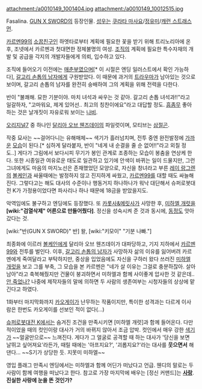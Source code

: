 attachment:/a0010149_1001404.jpg
attachment:/a0010149_10012515.jpg

Fasalina. [[GUN X SWORD]]의 등장인물. [[성우]]는 [[쿠라타 마사요]]/[[정유미]]/[[캐런 스트래스먼]].

[[카르멘99]]의 [[소꿉친구]]인 하엣타로부터 계획에 필요한 꽃을 받기 위해 트리노리아에 온 후, 조넷에서 카르멘과 첫대면한 정체불명의 여성. [[조직]]의 계획에 필요한 특수자재의 개발 및 공급을 각지의 개발자들에게 의뢰, 입수하고 있다. 

조직에 들어오기 이전에는 [[매춘부]]였으며[* 이 시절은 엔딩 일러스트에서 확인 가능하다], [[갈고리 손톱의 남자]]에게 구원받았다. 이 때문에 과거의 [[트라우마]]가 남아있는 것으로 보이며, 갈고리 손톱의 남자를 완전히 숭배하여 그의 계획을 위해 전력을 다한다. 

반이 "불쾌해. 묘한 기분이야. 마치 녀석과 싸우는 것 같아. 갈고리 손톱 녀석과!!"라고 일갈하자, "고마워요, 제게 있어선.. 최고의 칭찬이에요"라고 대답할 정도. [[흠좀무]] 좋아하는 것은 날개짓이 자유로워 보이는 [[나비]].

[[오리지널7]] 중 하나인 [[달리아 오브 웬즈데이]]의 파일럿이며, 모티브는 [[삼절곤]].

작중 묘사는 ~~걸어다니는 유해매체~~ 색기가 흘러넘치며, 전투 중엔 완전발정에 [http://www.youtube.com/watch?v=Vl1xSURDtHk&feature=player_embedded#at=147 가까운] [http://bbs2.ruliweb.daum.net/gaia/do/ruliweb/family/230/read?articleId=13561740&bbsId=G005&itemId=75&pageIndex=1 모습]이 된다.[* 심하게 달라붙자, 반이 "네게 내 순결을 줄 순 없어!!"라고 외칠 정도..] 게다가 그림에서 보다시피 무기가 봉인 관계로 조종하는 모습이 봉춤을 연상케 한다. 또한 시종일관 여유로운 태도로 일관하고 있기에 안색이 바뀌는 일이 드물지만, 그런 그녀에게도 마음의 마지노선은 존재했었던 모양으로, 자신을 창녀라고 부른 [[레이 랑그렌]]의 [[볼케인]]과 싸울때에는 발정하지 않고 진지하게 싸웠고, [[카르멘99]]를 대할 때도 싸늘해진다. 그렇다고는 해도 대사의 수준이나 행동거지 하나하나가 워낙 대단해서 슈퍼로봇대전 K가 가정용이었다면 파사리나 하나 때문에 18금을 받았을지도.

악역임에도 불구하고 엔딩에도 등장했다. 또 [[카롯사&메릿사]]가 사망한 후, [[미하엘 개럿]]을 '''[wiki:"검열삭제" 어른으로 만들어줬다]'''. 정신을 성숙시켜 준 것과 동시에, [[동정]]도 앗아갔다는 것.

[wiki:"반(GUN X SWORD)" 반] 왈, [wiki:"키모이" "기분 나빠."]

최종화에 이르러 [[볼케인]]에게 달리아 오브 웬즈데이가 대파당하고, 기지 지하에서 [[카르멘99]]와 전투를 벌인다. 이후, [[갈고리 손톱의 남자]]가 사망하자 삶의 이유를 잃어버려 카르멘에게 죽여달라고 부탁하지만, 중상을 입었음에도 자신을 구하러 왔다 쓰러진 [[미하엘 개럿]]을 보고 그를 부축, 그 모습을 본 카르멘은 "네가 살 이유는 그걸로 충분하잖아. 살아남아"라고 축복해줬지만 건물이 붕괴하면서 미하엘과 함께 사이좋게 압사한 것 같은데.. [http://pds18.egloos.com/pds/201005/24/88/b0040388_4bfa6c959783b.jpg 안 죽었나?] 나중에 제작자들의 말에 의하면 두 사람의 생존여부는 시청자들의 상상에 맡긴다고 하였다.

1화부터 마지막화까지 [[카오게이]]가 난무하는 작품이지만, 특이한 성격과는 다르게 이사람은 한번도 카오게이를 선보인 적이 없다(...) 

[[슈퍼로봇대전 K]]에서는 숨겨진 조건을 만족시키면 [미하엘 개럿]과 함께 들어온다. 다만 적이었을 때의 컷인이랑 대사가 거의 바뀌지 않아서 조금 압박. 컷인에서 매우 강한 [[색기]]가 ~~얼굴만으로~~ 느껴진다. 게다가 그 얼굴로 공격할 때 하는 대사가 '당신을 보면 날뛰고 싶어져요'라든가, 때릴 때에는 '아프지요?', '괴롭지요?'라는 대사를 '''웃으면서''' 해댄다... ~~S기가 상당한 듯. 지못미 미하엘~~ 

영입 플래그 만족시 엔딩에서는 미하엘과 함께 어딘가 떠났다고 언급. 웬디의 말로는 두 사람이 함께 여행을 떠났다고 한다. 참고로 가장 마지막에 배우는 [정신 커맨드]는 '''[[사랑]]'''. '''진실한 사랑에 눈을 뜬 것인가?'''
